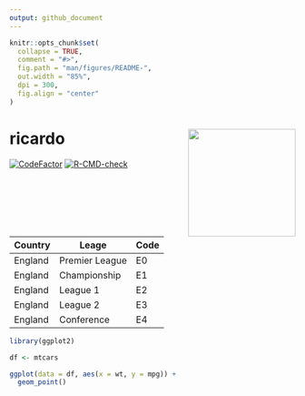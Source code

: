 ```yaml
---
output: github_document
---
```


<!-- README.md is generated from README.Rmd. Please edit that file -->

```r
knitr::opts_chunk$set(
  collapse = TRUE,
  comment = "#>",
  fig.path = "man/figures/README-",
  out.width = "85%",
  dpi = 300,
  fig.align = "center"
)
```

# ricardo <img src='man/figures/logo.png' align="right" height="189" />

<!-- badges: start -->
[![CodeFactor](https://www.codefactor.io/repository/github/jvieroe/ricardo/badge)](https://www.codefactor.io/repository/github/jvieroe/ricardo)
[![R-CMD-check](https://github.com/jvieroe/ricardo/workflows/R-CMD-check/badge.svg)](https://github.com/jvieroe/ricardo/actions)
<!-- badges: end -->

Country  | Leage | Code
------------- | ------------- | -------------
England     | Premier League | E0
England     | Championship | E1
England     | League 1 | E2
England     | League 2 | E3
England     | Conference | E4


```r
library(ggplot2)

df <- mtcars

ggplot(data = df, aes(x = wt, y = mpg)) + 
  geom_point()

```

